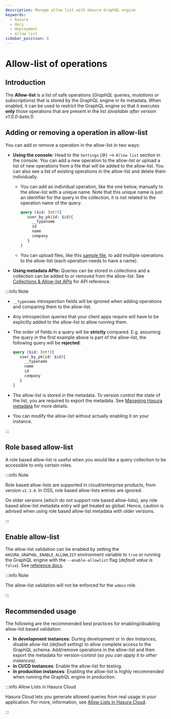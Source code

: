 ```yaml
---
description: Manage allow list with Hasura GraphQL engine
keywords:
  - hasura
  - docs
  - deployment
  - allow list
sidebar_position: 8
---
```


# Allow-list of operations

## Introduction

The **Allow-list** is a list of safe operations (*GraphQL queries,
mutations or subscriptions*) that is stored by the GraphQL engine in its
metadata. When enabled, it can be used to restrict the GraphQL engine so
that it executes **only** those operations that are present in the list
*(available after version v1.0.0-beta.1)*.

## Adding or removing a operation in allow-list

You can add or remove a operation in the allow-list in two ways:

-   **Using the console:** Head to the `Settings` (⚙) --> `Allow list`
    section in the console. You can add a new operation to the
    allow-list or upload a list of new operations from a file that will
    be added to the allow-list. You can also see a list of existing
    operations in the allow-list and delete them individually.
    -   You can add an individual operation, like the one below,
        manually to the allow-list with a unique name. Note that this
        unique name is just an identifier for the query in the
        collection, it is not related to the operation name of the
        query.

        ```graphql
        query ($id: Int!){
           user_by_pk(id: $id){
             __typename
             id
             name
             company
           }
        }
        ```

    -   You can upload files, like this [sample file](https://gist.github.com/dsandip/8b1b4aa87708289d4c9f8fd9621eb025),
        to add multiple operations to the allow-list (each operation
        needs to have a name).
-   **Using metadata APIs:** Queries can be stored in collections and a
    collection can be added to or removed from the allow-list. See
    [Collections & Allow-list APIs](/graphql/core/api-reference/metadata-api/query-collections.mdx) for
    API reference.

:::info Note

-   `__typename` introspection fields will be ignored when adding
    operations and comparing them to the allow-list.

-   Any introspection queries that your client apps require will have to
    be explicitly added to the allow-list to allow running them.

-   The order of fields in a query will be **strictly** compared. E.g.
    assuming the query in the first example above is part of the
    allow-list, the following query will be **rejected**:

    ```graphql
    query ($id: Int!){
       user_by_pk(id: $id){
         __typename
         name
         id
         company
       }
    }
    ```

-   The allow-list is stored in the metadata. To version control the
    state of the list, you are required to export the metadata. See
    [Managing Hasura metadata](/graphql/core/migrations/manage-metadata.mdx) for more details.

-   You can modify the allow-list without actually enabling it on your instance.

:::


## Role based allow-list

A role based allow-list is useful when you would like a query collection to be accessible to only certain roles.

:::info Note

Role based allow-lists are supported in cloud/enterprise products,
from version ``v2.3.0``. In OSS, role based allow-lists entries are ignored.

On older versions (which do not support role based allow-lists), any role based allow-list metadata entry will get treated as global. Hence, caution is advised when using role based allow-list metadata with older versions.

:::

## Enable allow-list

The allow-list validation can be enabled by setting the
`HASURA_GRAPHQL_ENABLE_ALLOWLIST` environment variable to `true` or
running the GraphQL engine with the `--enable-allowlist` flag (*default
value is* `false`). See [reference docs](/graphql/core/deployment/graphql-engine-flags/reference.mdx#command-flags).

:::info Note

The allow-list validation will not be enforced for the `admin` role.

:::

## Recommended usage

The following are the recommended best practices for enabling/disabling
allow-list based validation:

-   **In development instances**: During development or in dev
    instances, disable allow-list (*default setting*) to allow complete
    access to the GraphQL schema. Add/remove operations in the
    allow-list and then export the metadata for version-control (*so you
    can apply it to other instances*).
-   **In CI/CD instances**: Enable the allow-list for testing.
-   **In production instances**: Enabling the allow-list is highly
    recommended when running the GraphQL engine in production.

:::info Allow Lists in Hasura Cloud

Hasura Cloud lets you generate allowed queries from real usage in your
application. For more, information, see
[Allow Lists in Hasura Cloud](/graphql/cloud/security/allow-lists.mdx).

:::